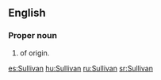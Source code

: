 ==English==
{{wikipedia|Sullivan (surname)}}

===Proper noun===
{{en-proper noun}}

# {{surname|from=Irish|dot=}} of {{etyl|ga|en}} origin.

[[es:Sullivan]]
[[hu:Sullivan]]
[[ru:Sullivan]]
[[sr:Sullivan]]
